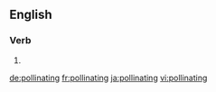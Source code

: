 ==English==

===Verb===
{{head|en}}

# {{present participle of|pollinate}}

[[de:pollinating]]
[[fr:pollinating]]
[[ja:pollinating]]
[[vi:pollinating]]